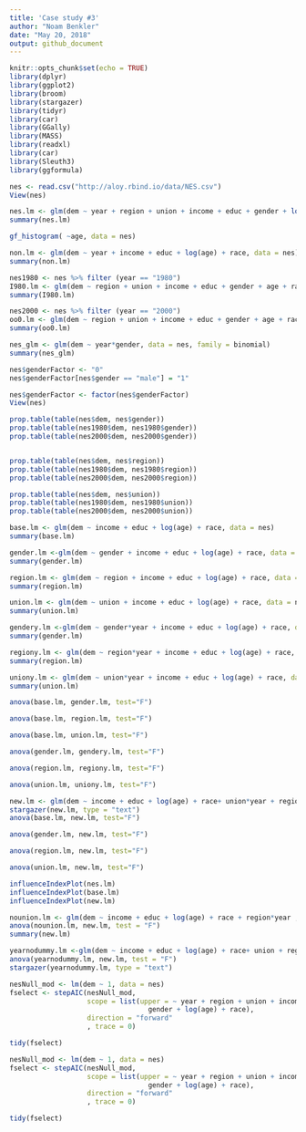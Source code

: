 ```yaml
---
title: 'Case study #3'
author: "Noam Benkler"
date: "May 20, 2018"
output: github_document
---
```

```r
knitr::opts_chunk$set(echo = TRUE)
library(dplyr)
library(ggplot2)
library(broom)
library(stargazer)
library(tidyr)
library(car)
library(GGally)
library(MASS)
library(readxl)
library(car)
library(Sleuth3)
library(ggformula)
```

```r
nes <- read.csv("http://aloy.rbind.io/data/NES.csv")
View(nes)
```

```r
nes.lm <- glm(dem ~ year + region + union + income + educ + gender + log(age) + race, data = nes)
summary(nes.lm)

gf_histogram( ~age, data = nes)

non.lm <- glm(dem ~ year + income + educ + log(age) + race, data = nes)
summary(non.lm)

nes1980 <- nes %>% filter (year == "1980")
I980.lm <- glm(dem ~ region + union + income + educ + gender + age + race, data = nes1980)
summary(I980.lm)

nes2000 <- nes %>% filter (year == "2000")
oo0.lm <- glm(dem ~ region + union + income + educ + gender + age + race, data = nes2000)
summary(oo0.lm)
```

```r
nes_glm <- glm(dem ~ year*gender, data = nes, family = binomial)
summary(nes_glm)
```

```r
nes$genderFactor <- "0"
nes$genderFactor[nes$gender == "male"] = "1"

nes$genderFactor <- factor(nes$genderFactor)
View(nes)
```

```r
prop.table(table(nes$dem, nes$gender))
prop.table(table(nes1980$dem, nes1980$gender))
prop.table(table(nes2000$dem, nes2000$gender))
```
```r

```



```r
prop.table(table(nes$dem, nes$region))
prop.table(table(nes1980$dem, nes1980$region))
prop.table(table(nes2000$dem, nes2000$region))
```


```r
prop.table(table(nes$dem, nes$union))
prop.table(table(nes1980$dem, nes1980$union))
prop.table(table(nes2000$dem, nes2000$union))
```


```r
base.lm <- glm(dem ~ income + educ + log(age) + race, data = nes)
summary(base.lm)

gender.lm <-glm(dem ~ gender + income + educ + log(age) + race, data = nes)
summary(gender.lm)

region.lm <- glm(dem ~ region + income + educ + log(age) + race, data = nes)
summary(region.lm)

union.lm <- glm(dem ~ union + income + educ + log(age) + race, data = nes)
summary(union.lm)

gendery.lm <-glm(dem ~ gender*year + income + educ + log(age) + race, data = nes)
summary(gender.lm)

regiony.lm <- glm(dem ~ region*year + income + educ + log(age) + race, data = nes)
summary(region.lm)

uniony.lm <- glm(dem ~ union*year + income + educ + log(age) + race, data = nes)
summary(union.lm)
```

```r
anova(base.lm, gender.lm, test="F")

anova(base.lm, region.lm, test="F")

anova(base.lm, union.lm, test="F")

anova(gender.lm, gendery.lm, test="F")

anova(region.lm, regiony.lm, test="F")

anova(union.lm, uniony.lm, test="F")

```


```r
new.lm <- glm(dem ~ income + educ + log(age) + race+ union*year + region*year + gender*year, data = nes)
stargazer(new.lm, type = "text")
anova(base.lm, new.lm, test="F")
```

```r
anova(gender.lm, new.lm, test="F")

anova(region.lm, new.lm, test="F")

anova(union.lm, new.lm, test="F")

```



```r
influenceIndexPlot(nes.lm)
influenceIndexPlot(base.lm)
influenceIndexPlot(new.lm)
```


```r
nounion.lm <- glm(dem ~ income + educ + log(age) + race + region*year , data = nes)
anova(nounion.lm, new.lm, test = "F")
summary(new.lm)
```


```r
yearnodummy.lm <-glm(dem ~ income + educ + log(age) + race+ union + region + gender + year , data = nes)
anova(yearnodummy.lm, new.lm, test = "F")
stargazer(yearnodummy.lm, type = "text")
```


```r
nesNull_mod <- lm(dem ~ 1, data = nes)
fselect <- stepAIC(nesNull_mod, 
                   scope = list(upper = ~ year + region + union + income + educ + 
                                  gender + log(age) + race),
                   direction = "forward"
                   , trace = 0)

tidy(fselect)
```


```r
nesNull_mod <- lm(dem ~ 1, data = nes)
fselect <- stepAIC(nesNull_mod, 
                   scope = list(upper = ~ year + region + union + income + educ + 
                                  gender + log(age) + race),
                   direction = "forward"
                   , trace = 0)

tidy(fselect)
```

